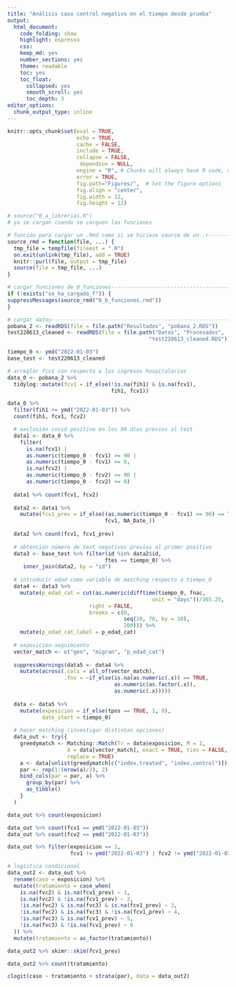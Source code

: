 ```yaml
---
title: "Análisis caso control negativo en el tiempo desde prueba"
output: 
  html_document:
    code_folding: show
    highlight: espresso
    css: 
    keep_md: yes
    number_sections: yes
    theme: readable
    toc: yes  
    toc_float:
      collapsed: yes
      smooth_scroll: yes
      toc_depth: 3     
editor_options: 
  chunk_output_type: inline
---
```



```r
knitr::opts_chunk$set(eval = TRUE, 
                      echo = TRUE, 
                      cache = FALSE,
                      include = TRUE,
                      collapse = FALSE,
                       dependson = NULL,
                      engine = "R", # Chunks will always have R code, unless noted
                      error = TRUE,
                      fig.path="Figures/",  # Set the figure options
                      fig.align = "center", 
                      fig.width = 12,
                      fig.height = 12)
```

```r
# source("0_a_librerias.R")
# ya se cargan cuando se carguen las funciones

```

```r
# función para cargar un .Rmd como si se hiciese source de un .r---------------
source_rmd = function(file, ...) {
  tmp_file = tempfile(fileext = ".R")
  on.exit(unlink(tmp_file), add = TRUE)
  knitr::purl(file, output = tmp_file)
  source(file = tmp_file, ...)
}

```

```r
# cargar funciones de 0_funciones----------------------------------------------
if (!exists("se_ha_cargado_f")) {
suppressMessages(source_rmd("0_b_funciones.rmd"))
}

```


```r
# cargar datos-----------------------------------------------------------------
pobana_2 <- readRDS(file = file.path("Resultados", "pobana_2.RDS"))
test220613_cleaned <- readRDS(file = file.path("Datos", "Procesados", 
                                             "test220613_cleaned.RDS"))

```

```r
tiempo_0 <- ymd("2022-01-03")
base_test <- test220613_cleaned

# arreglar fcv1 con respecto a los ingresos hospitalarios
data_0 <- pobana_2 %>% 
  tidylog::mutate(fcv1 = if_else(!is.na(fih1) & is.na(fcv1),
                                 fih1, fcv1))

data_0 %>% 
  filter(fih1 >= ymd("2022-01-03")) %>% 
  count(fih1, fcv1, fcv2)

  # exclusión covid positivo en los 90 días previos al test
  data1 <- data_0 %>%
    filter(
      is.na(fcv1) |
      as.numeric(tiempo_0 - fcv1) >= 90 | 
      as.numeric(tiempo_0 - fcv1) <= 0,
      is.na(fcv2) |
      as.numeric(tiempo_0 - fcv2) >= 90 | 
      as.numeric(tiempo_0 - fcv2) <= 0)
  
  data1 %>% count(fcv1, fcv2)
  
  data2 <- data1 %>% 
    mutate(fcv1_prev = if_else((as.numeric(tiempo_0 - fcv1) >= 90) == TRUE,
                               fcv1, NA_Date_))
  
  data2 %>% count(fcv1, fcv1_prev)
  
  # obtención número de test negativos previos al primer positivo
  data3 <- base_test %>% filter(id %in% data2$id,
                               ftes == tiempo_0) %>%
     inner_join(data2, by = "id")
  
  # introducir edad como variable de matching respecto a tiempo_0
  data4 <- data3 %>% 
    mutate(p_edad_cat = cut(as.numeric(difftime(tiempo_0, fnac, 
                                              unit = "days"))/365.25,
                          right = FALSE, 
                          breaks = c(0,
                                     seq(20, 70, by = 10),
                                     200))) %>% 
    mutate(p_edad_cat_label = p_edad_cat)
  
  # exposicion-seguimiento
  vector_match <- c("gen", "migran", "p_edad_cat")
  
  suppressWarnings(data5 <- data4 %>%
    mutate(across(.cols = all_of(vector_match), 
                  .fns = ~if_else(is.na(as.numeric(.x)) == TRUE, 
                                  as.numeric(as.factor(.x)),
                                  as.numeric(.x)))))      
  
  data <- data5 %>% 
    mutate(exposicion = if_else(tpos == TRUE, 1, 0),
           date_start = tiempo_0)
    
  # hacer matching (investigar distintas opciones)
  data_out <- try({
    greedymatch <- Matching::Match(Tr = data$exposicion, M = 1, 
                   X = data[vector_match], exact = TRUE, ties = FALSE,
                   replace = TRUE)
    a <- data[unlist(greedymatch[c("index.treated", "index.control")]),]
    par <- rep(1:(nrow(a)/2), 2)
    bind_cols(par = par, a) %>%
      group_by(par) %>% 
      as_tibble() 
    }
  )

data_out %>% count(exposicion)  

data_out %>% count(fcv1 == ymd("2022-01-03"))
data_out %>% count(fcv2 == ymd("2022-01-03"))

data_out %>% filter(exposicion == 1, 
                    fcv1 != ymd("2022-01-03") | fcv2 != ymd("2022-01-03"))

```

```r
# logística condicional
data_out2 <- data_out %>% 
  rename(caso = exposicion) %>% 
  mutate(tratamiento = case_when(
    is.na(fvc2) & is.na(fcv1_prev) ~ 1,
    is.na(fvc2) & !is.na(fcv1_prev) ~ 2,
    !is.na(fvc2) & is.na(fvc3) & is.na(fcv1_prev) ~ 3,
    !is.na(fvc2) & is.na(fvc3) & !is.na(fcv1_prev) ~ 4,
    !is.na(fvc3) & is.na(fcv1_prev) ~ 5,
    !is.na(fvc3) & !is.na(fcv1_prev) ~ 6
  )) %>% 
  mutate(tratamiento = as_factor(tratamiento))

data_out2 %>% skimr::skim(fcv1_prev)

data_out2 %>% count(tratamiento)

clogit(caso ~ tratamiento + strata(par), data = data_out2)

```

